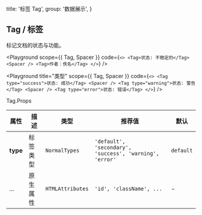 
  title: '标签 Tag',
  group: '数据展示',
}

## Tag / 标签

标记文档的状态与功能。

<Playground
  scope={{ Tag, Spacer }}
  code={`
<>
  <Tag>状态: 不稳定的</Tag>
  <Spacer />
  <Tag>作者：佚名</Tag>
</>
`} />

<Playground
  title="类型"
  scope={{ Tag, Spacer }}
  code={`
<>
  <Tag type="success">状态: 成功</Tag>
  <Spacer />
  <Tag type="warning">状态: 警告</Tag>
  <Spacer />
  <Tag type="error">状态: 错误</Tag>
</>
`} />

<Attributes edit="/pages/docs/components/tag.mdx">
<Attributes.Title>Tag.Props</Attributes.Title>

| 属性 | 描述 | 类型 | 推荐值 | 默认
| ---------- | ---------- | ---- |  -------------- | ------ |
| **type** | 标签类型 | `NormalTypes` | `'default', 'secondary', 'success', 'warning', 'error'` | `default` |
| ... | 原生属性 | `HTMLAttributes` | `'id', 'className', ...` | - |

</Attributes>

